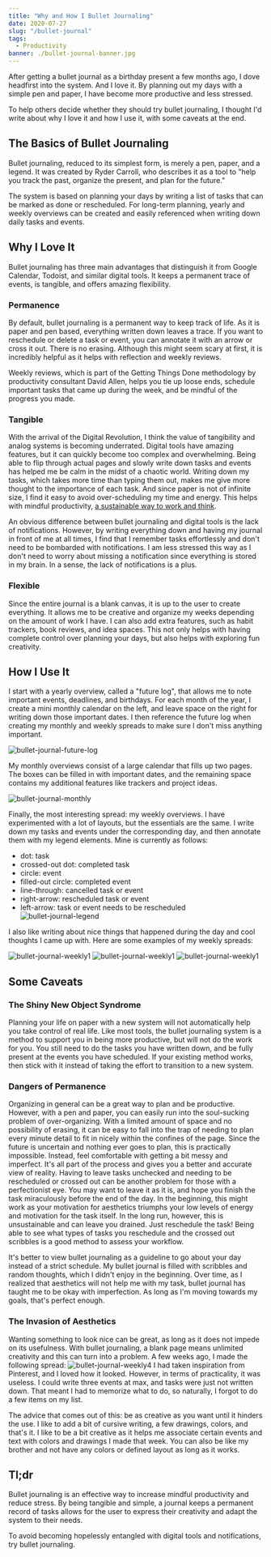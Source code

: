 ```yaml
---
title: "Why and How I Bullet Journaling"
date: 2020-07-27
slug: "/bullet-journal"
tags:
  - Productivity
banner: ./bullet-journal-banner.jpg
---
```


After getting a bullet journal as a birthday present a few months ago, I dove headfirst into the system. And I love it. By planning out my days with a simple pen and paper, I have become more productive and less stressed.

To help others decide whether they should try bullet journaling, I thought I'd write about why I love it and how I use it, with some caveats at the end.

## The Basics of Bullet Journaling
Bullet journaling, reduced to its simplest form, is merely a pen, paper, and a legend. It was created by Ryder Carroll, who describes it as a tool to "help you track the past, organize the present, and plan for the future."

The system is based on planning your days by writing a list of tasks that can be marked as done or rescheduled. For long-term planning, yearly and weekly overviews can be created and easily referenced when writing down daily tasks and events. 

## Why I Love It
Bullet journaling has three main advantages that distinguish it from Google Calendar, Todoist, and similar digital tools. It keeps a permanent trace of events, is tangible, and offers amazing flexibility.

### Permanence
By default, bullet journaling is a permanent way to keep track of life. As it is paper and pen based, everything written down leaves a trace. If you want to reschedule or delete a task or event, you can annotate it with an arrow or cross it out. There is no erasing. Although this might seem scary at first, it is incredibly helpful as it helps with reflection and weekly reviews.

Weekly reviews, which is part of the Getting Things Done methodology by productivity consultant David Allen, helps you tie up loose ends, schedule important tasks that came up during the week, and be mindful of the progress you made.

### Tangible
With the arrival of the Digital Revolution, I think the value of tangibility and analog systems is becoming underrated. Digital tools have amazing features, but it can quickly become too complex and overwhelming. Being able to flip through actual pages and slowly write down tasks and events has helped me be calm in the midst of a chaotic world. Writing down my tasks, which takes more time than typing them out, makes me give more thought to the importance of each task.  And since paper is not of infinite size, I find it easy to avoid over-scheduling my time and energy. This helps with mindful productivity, [a sustainable way to work and think](https://nesslabs.com/mindful-productivity-2).

An obvious difference between bullet journaling and digital tools is the lack of notifications. However, by writing everything down and having my journal in front of me at all times, I find that I remember tasks effortlessly and don't need to be bombarded with notifications. I am less stressed this way as I don't need to worry about missing a notification since everything is stored in my brain. In a sense, the lack of notifications is a plus.

### Flexible
Since the entire journal is a blank canvas, it is up to the user to create everything. It allows me to be creative and organize my weeks depending on the amount of work I have. I can also add extra features, such as habit trackers, book reviews, and idea spaces. This not only helps with having complete control over planning your days, but also helps with exploring fun creativity.

## How I Use It
I start with a yearly overview, called a "future log", that allows me to note important events, deadlines, and birthdays. For each month of the year, I create a mini monthly calendar on the left, and leave space on the right for writing down those important dates. I then reference the future log when creating my monthly and weekly spreads to make sure I don't miss anything important.

![bullet-journal-future-log](bullet-journal-future-log.jpg)

My monthly overviews consist of a large calendar that fills up two pages. The boxes can be filled in with important dates, and the remaining space contains my additional features like trackers and project ideas.

![bullet-journal-monthly](bullet-journal-monthly.jpg)

Finally, the most interesting spread: my weekly overviews. I have experimented with a lot of layouts, but the essentials are the same. I write down my tasks and events under the corresponding day, and then annotate them with my legend elements. Mine is currently as follows:
- dot: task
- crossed-out dot: completed task
- circle: event
- filled-out circle: completed event
- line-through: cancelled task or event
- right-arrow: rescheduled task or event
- left-arrow: task or event needs to be rescheduled
![bullet-journal-legend](bullet-journal-legend.jpg)

I also like writing about nice things that happened during the day and cool thoughts I came up with. Here are some examples of my weekly spreads:

![bullet-journal-weekly1](bullet-journal-weekly1.jpg)
![bullet-journal-weekly1](bullet-journal-weekly2.jpg)
![bullet-journal-weekly1](bullet-journal-weekly3.jpg)

## Some Caveats
### The Shiny New Object Syndrome
Planning your life on paper with a new system will not automatically help you take control of real life. Like most tools, the bullet journaling system is a method to support you in being more productive, but will not do the work for you. You still need to do the tasks you have written down, and be fully present at the events you have scheduled. If your existing method works, then stick with it instead of taking the effort to transition to a new system.

### Dangers of Permanence
Organizing in general can be a great way to plan and be productive. However, with a pen and paper, you can easily run into the soul-sucking problem of over-organizing. With a limited amount of space and no possibility of erasing, it can be easy to fall into the trap of needing to plan every minute detail to fit in nicely within the confines of the page. Since the future is uncertain and nothing ever goes to plan, this is practically impossible. Instead, feel comfortable with getting a bit messy and imperfect. It's all part of the process and gives you a better and accurate view of reality.
Having to leave tasks unchecked and needing to be rescheduled or crossed out can be another problem for those with a perfectionist eye. You may want to leave it as it is, and hope you finish the task miraculously before the end of the day. In the beginning, this might work as your motivation for aesthetics triumphs your low levels of energy and motivation for the task itself. In the long run, however, this is unsustainable and can leave you drained. Just reschedule the task! Being able to see what types of tasks you reschedule and the crossed out scribbles is a good method to assess your workflow.

It's better to view bullet journaling as a guideline to go about your day instead of a strict schedule. My bullet journal is filled with scribbles and random thoughts, which I didn't enjoy in the beginning. Over time, as I realized that aesthetics will not help me with my task, bullet journal has taught me to be okay with imperfection. As long as I'm moving towards my goals, that's perfect enough.

### The Invasion of Aesthetics
Wanting something to look nice can be great, as long as it does not impede on its usefulness. With bullet journaling, a blank page means unlimited creativity and this can turn into a problem. A few weeks ago, I made the following spread:
![bullet-journal-weekly4](bullet-journal-weekly4.jpg)
I had taken inspiration from Pinterest, and I loved how it looked. However, in terms of practicality, it was useless. I could write three events at max, and tasks were just not written down. That meant I had to memorize what to do, so naturally, I forgot to do a few items on my list.

The advice that comes out of this: be as creative as you want until it hinders the use. I like to add a bit of cursive writing, a few drawings, colors, and that's it.  I like to be a bit creative as it helps me associate certain events and text with colors and drawings I made that week. You can also be like my brother and not have any colors or defined layout as long as it works.

## Tl;dr
Bullet journaling is an effective way to increase mindful productivity and reduce stress. By being tangible and simple, a journal keeps a permanent record of tasks allows for the user to express their creativity and adapt the system to their needs.

To avoid becoming hopelessly entangled with digital tools and notifications, try bullet journaling.